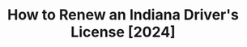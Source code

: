 ---
title: "How to Renew an Indiana Driver's License [2024]"
description: "Renew your Indiana drivers license in 2024 with our simple, step-by-step guide. Find all the necessary requirements, forms, fees, and online renewal options to ensure a hassle-free experience. Stay legal and avoid fines - start your renewal process now!"
icon: 'star-shooting'
sidebarTitle: "Indiana DL Renewal"
---